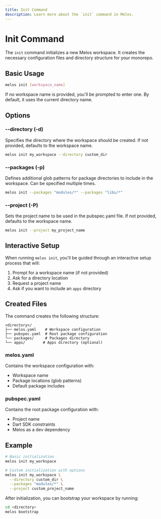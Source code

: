 ```yaml
---
title: Init Command
description: Learn more about the `init` command in Melos.
---
```


# Init Command

The `init` command initializes a new Melos workspace. It creates the necessary configuration files and directory structure for your monorepo.

## Basic Usage

```bash
melos init [workspace_name]
```

If no workspace name is provided, you'll be prompted to enter one. By default, it uses the current directory name.

## Options

### --directory (-d)
Specifies the directory where the workspace should be created. If not provided, defaults to the workspace name.

```bash
melos init my_workspace --directory custom_dir
```

### --packages (-p)
Defines additional glob patterns for package directories to include in the workspace. Can be specified multiple times.

```bash
melos init --packages "modules/*" --packages "libs/*"
```

### --project (-P)
Sets the project name to be used in the pubspec.yaml file. If not provided, defaults to the workspace name.

```bash
melos init --project my_project_name
```

## Interactive Setup

When running `melos init`, you'll be guided through an interactive setup process that will:

1. Prompt for a workspace name (if not provided)
2. Ask for a directory location
3. Request a project name
4. Ask if you want to include an `apps` directory

## Created Files

The command creates the following structure:

```
<directory>/
├── melos.yaml    # Workspace configuration
├── pubspec.yaml  # Root package configuration
└── packages/     # Packages directory
└── apps/        # Apps directory (optional)
```

### melos.yaml
Contains the workspace configuration with:
- Workspace name
- Package locations (glob patterns)
- Default package includes

### pubspec.yaml
Contains the root package configuration with:
- Project name
- Dart SDK constraints
- Melos as a dev dependency

## Example

```bash
# Basic initialization
melos init my_workspace

# Custom initialization with options
melos init my_workspace \
  --directory custom_dir \
  --packages "modules/*" \
  --project custom_project_name
```

After initialization, you can bootstrap your workspace by running:
```bash
cd <directory>
melos bootstrap
```
